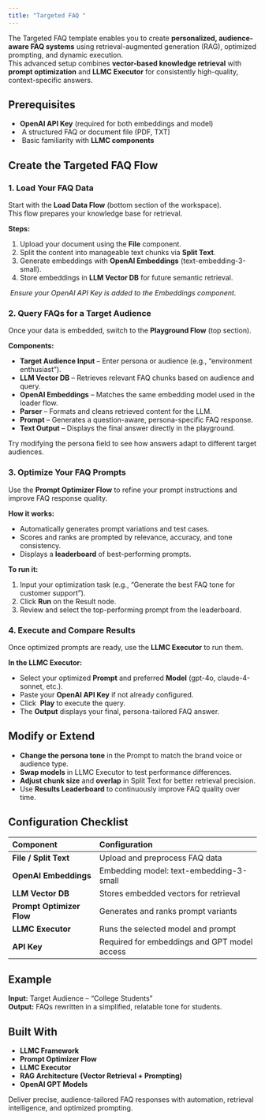 ```yaml
---
title: "Targeted FAQ "
---
```


The Targeted FAQ template enables you to create **personalized, audience-aware FAQ systems** using retrieval-augmented generation (RAG), optimized prompting, and dynamic execution.\
This advanced setup combines **vector-based knowledge retrieval** with **prompt optimization** and **LLMC Executor** for consistently high-quality, context-specific answers.

## **Prerequisites**

- **OpenAI API Key** (required for both embeddings and model)
-  A structured FAQ or document file (PDF, TXT)
-  Basic familiarity with **LLMC components**

## Create the Targeted FAQ Flow 

### **1. Load Your FAQ Data**

Start with the **Load Data Flow** (bottom section of the workspace).\
This flow prepares your knowledge base for retrieval.

**Steps:**

1. Upload your document using the **File** component.
2. Split the content into manageable text chunks via **Split Text**.
3. Generate embeddings with **OpenAI Embeddings** (text-embedding-3-small).
4. Store embeddings in **LLM Vector DB** for future semantic retrieval.

 _Ensure your OpenAI API Key is added to the Embeddings component._

### **2. Query FAQs for a Target Audience**

Once your data is embedded, switch to the **Playground Flow** (top section).

**Components:**

- **Target Audience Input** – Enter persona or audience (e.g., “environment enthusiast”).
- **LLM Vector DB** – Retrieves relevant FAQ chunks based on audience and query.
- **OpenAI Embeddings** – Matches the same embedding model used in the loader flow.
- **Parser** – Formats and cleans retrieved content for the LLM.
- **Prompt** – Generates a question-aware, persona-specific FAQ response.
- **Text Output** – Displays the final answer directly in the playground.

Try modifying the persona field to see how answers adapt to different target audiences.

### **3. Optimize Your FAQ Prompts**

Use the **Prompt Optimizer Flow** to refine your prompt instructions and improve FAQ response quality.

**How it works:**

- Automatically generates prompt variations and test cases.
- Scores and ranks are prompted by relevance, accuracy, and tone consistency.
- Displays a **leaderboard** of best-performing prompts.

**To run it:**

1. Input your optimization task (e.g., “Generate the best FAQ tone for customer support”).
2. Click **Run** on the Result node.
3. Review and select the top-performing prompt from the leaderboard.

### **4. Execute and Compare Results**

Once optimized prompts are ready, use the **LLMC Executor** to run them.

**In the LLMC Executor:**

- Select your optimized **Prompt** and preferred **Model** (gpt-4o, claude-4-sonnet, etc.).
- Paste your **OpenAI API Key** if not already configured.
- Click  **Play** to execute the query.
- The **Output** displays your final, persona-tailored FAQ answer.

## **Modify or Extend**

- **Change the persona tone** in the Prompt to match the brand voice or audience type.
- **Swap models** in LLMC Executor to test performance differences.
- **Adjust chunk size** and **overlap** in Split Text for better retrieval precision.
- Use **Results Leaderboard** to continuously improve FAQ quality over time.

## **Configuration Checklist**

| **Component**             | **Configuration**                            |
| :------------------------ | :------------------------------------------- |
| **File / Split Text**     | Upload and preprocess FAQ data               |
| **OpenAI Embeddings**     | Embedding model: text-embedding-3-small      |
| **LLM Vector DB**         | Stores embedded vectors for retrieval        |
| **Prompt Optimizer Flow** | Generates and ranks prompt variants          |
| **LLMC Executor**         | Runs the selected model and prompt           |
| **API Key**               | Required for embeddings and GPT model access |

## **Example**

**Input:** Target Audience – “College Students”\
**Output:** FAQs rewritten in a simplified, relatable tone for students.

## **Built With**

- **LLMC Framework**
- **Prompt Optimizer Flow**
- **LLMC Executor**
- **RAG Architecture (Vector Retrieval + Prompting)**
- **OpenAI GPT Models**

Deliver precise, audience-tailored FAQ responses with automation, retrieval intelligence, and optimized prompting. 

#  